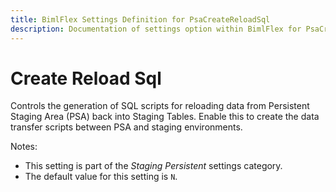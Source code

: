 ```yaml
---
title: BimlFlex Settings Definition for PsaCreateReloadSql
description: Documentation of settings option within BimlFlex for PsaCreateReloadSql
---
```

<head>
  <meta name="varigenceProduct" content="BimlFlex"></meta>
  <meta name="varigenceArticleType" content="Reference"></meta>
</head>

# Create Reload Sql

Controls the generation of SQL scripts for reloading data from Persistent Staging Area (PSA) back into Staging Tables. Enable this to create the data transfer scripts between PSA and staging environments.

Notes:

* This setting is part of the *Staging Persistent* settings category.
* The default value for this setting is `N`.
